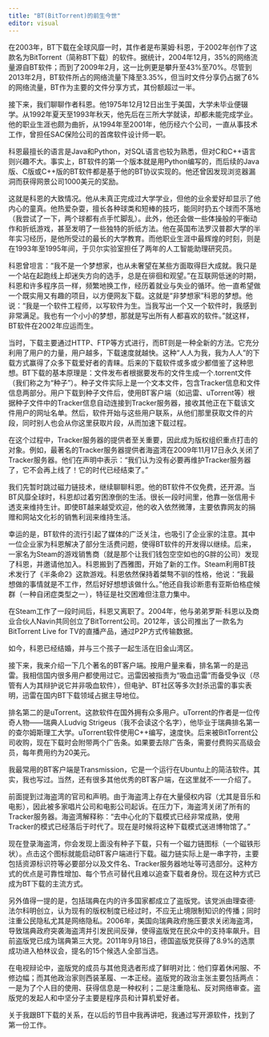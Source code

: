 ```yaml
---
title: "BT(BitTorrent)的前生今世"
editor: visual
---
```


在2003年，BT下载在全球风靡一时，其作者是布莱姆·科恩，于2002年创作了这款名为BitTorrent（简称BT下载）的软件。据统计，2004年12月，35%的网络流量源自BT软件；而到了2009年2月，这一比例更是攀升至43%至70%。尽管到2013年2月，BT软件所占的网络流量下降至3.35%，但当时文件分享仍占据了6%的网络流量，BT作为主要的文件分享方式，其份额超过一半。

接下来，我们聊聊作者科恩。他1975年12月12日出生于美国，大学未毕业便辍学。从1992年夏天至1993年秋天，他先后在三所大学就读，却都未能完成学业。他的职业生涯也颇为曲折，从1994年至2001年，他历经六个公司，一直从事技术工作，曾担任SAC保险公司的首席软件设计师一职。

科恩最擅长的语言是Java和Python，对SQL语言也较为熟悉，但对C和C++语言则兴趣不大。事实上，BT软件的第一个版本就是用Python编写的，而后续的Java版、C版或C++版的BT软件都是基于他的BT协议实现的。他还曾因发现浏览器漏洞而获得网景公司1000美元的奖励。

这就是科恩的大致情况。他从未真正完成过大学学业，但他的业余爱好却显示了他内心的童真。他热爱杂耍，擅长各种球类和短棒的技巧，能同时扔五个球而不落地（我尝试了一下，两个球都有点手忙脚乱）。此外，他还会做一些体操般的平衡动作和折纸游戏，甚至发明了一些独特的折纸方法。他在英国布法罗汉普郡大学的半年实习经历，是他所受过的最长的大学教育。而他职业生涯中最辉煌的时刻，则是在1993年至1995年间，于贝尔实验室担任了两年的人工智能助理研究员。

科恩曾坦言：“我不是一个梦想家，也从未奢望在某些方面取得巨大成就。我只是一个站在起跑线上却迷失方向的选手，总是在徘徊和观望。”在互联网低迷的时期，科恩和许多程序员一样，频繁地换工作，经历着就业与失业的循环。他一直希望做一个既实用又有趣的项目，以方便网友下载。这就是“非梦想家”科恩的梦想。他说：“我是一个软件工程师，以写软件为生。当我写出一个又一个软件时，我感到非常满足。我也有一个小小的梦想，那就是写出所有人都喜欢的软件。”就这样，BT软件在2002年应运而生。

当时，下载主要通过HTTP、FTP等方式进行，而BT则是一种全新的方法。它充分利用了用户的力量，用户越多，下载速度就越快。这种“人人为我，我为人人”的下载方式赢得了众多下载爱好者的青睐。后来的下载软件或多或少都借鉴了这种思想。BT下载的基本原理是：文件发布者根据要发布的文件生成一个.torrent文件（我们称之为“种子”）。种子文件实际上是一个文本文件，包含Tracker信息和文件信息两部分。用户下载到种子文件后，使用BT客户端（如迅雷、uTorrent等）根据种子文件中的Tracker信息自动连接到Tracker服务器，接收其他正在下载该文件用户的网址名单。然后，软件开始与这些用户联系，从他们那里获取文件的片段，同时别人也会从你这里获取片段，从而加速下载过程。

在这个过程中，Tracker服务器的提供者至关重要，因此成为版权组织重点打击的对象。例如，最著名的Tracker服务器提供者海盗湾在2009年11月17日永久关闭了Tracker服务器。他们在声明中表示：“我们认为没有必要再维护Tracker服务器了，它不会再上线了！它的时代已经结束了。”

我们先暂时跳过磁力链技术，继续聊聊科恩。他的BT软件不仅免费，还开源。当BT风靡全球时，科恩却过着穷困潦倒的生活。很长一段时间里，他靠一张信用卡透支来维持生计。即使BT越来越受欢迎，他的收入依然微薄，主要依靠网友的捐赠和网站文化衫的销售利润来维持生活。

幸运的是，BT软件的流行引起了媒体的广泛关注，也吸引了企业家的注意。其中一位企业家为科恩解决了部分生活费问题，使得BT软件的开发得以继续。后来，一家名为Steam的游戏销售商（就是那个让我们钱包空空如也的G胖的公司）发现了科恩，并邀请他加入。科恩搬到了西雅图，开始了新的工作。Steam利用BT技术发行了《半条命2》这款游戏。科恩依然保持着桀骜不驯的性格，他说：“我最想做的事情就是不工作，然后好好想想该做什么。”他还自我诊断患有亚斯伯格症候群（一种自闭症类型之一），特征是社交困难但注意力集中。

在Steam工作了一段时间后，科恩又离职了。2004年，他与弟弟罗斯·科恩以及商业合伙人Navin共同创立了BitTorrent公司。2012年，该公司推出了一款名为BitTorrent Live for TV的直播产品，通过P2P方式传输数据。

如今，科恩已经结婚，并与三个孩子一起生活在旧金山湾区。

接下来，我来介绍一下几个著名的BT客户端。按用户量来看，排名第一的是迅雷。我相信国内很多用户都使用过它。迅雷因被指责为“吸血迅雷”而备受争议（尽管有人为其辩护说它并非吸血软件），但电驴、BT社区等多次封杀迅雷的事实表明，迅雷在国内BT下载领域占据主导地位。

排名第二的是uTorrent。这款软件在国外拥有众多用户。uTorrent的作者是一位传奇人物——瑞典人Ludvig Strigeus（我不会读这个名字），他毕业于瑞典排名第一的查尔姆斯理工大学。uTorrent软件使用C++编写，速度快。后来被BitTorrent公司收购，现在下载时会附带两个广告条。如果要去除广告条，需要付费购买高级会员，每年费用约为20美元。

我最常用的BT客户端是Transmission，它是一个运行在Ubuntu上的简洁软件。其实，我也写过。当然，还有很多其他优秀的BT客户端，在这里就不一一介绍了。

前面提到过海盗湾的官司和声明。由于海盗湾上存在大量侵权内容（尤其是音乐和电影），因此被多家唱片公司和电影公司起诉。在压力下，海盗湾关闭了所有的Tracker服务器。海盗湾解释称：“去中心化的下载模式已经非常成熟，使用Tracker的模式已经落后于时代了。现在是时候将这种下载模式送进博物馆了。”

现在登录海盗湾，你会发现上面没有种子下载，只有一个磁力链图标（一个磁铁形状）。点击这个图标就能启动BT客户端进行下载。磁力链实际上是一串字符，主要包括资源标识符等必要部分以及文件名、Tracker服务器地址等可选部分。这种方式的优点是可靠性增加、每个节点可替代且难以追查下载者身份。现在这种方式已成为BT下载的主流方式。

另外值得一提的是，包括瑞典在内的许多国家都成立了盗版党。该党派由理查德·法尔科明创立，认为现有的版权制度已经过时，不应无止境限制知识的传播；同时注重公民隐私尤其是网络隐私。2006年，美国向瑞典政府施压要求关闭海盗湾，导致瑞典政府突袭海盗湾并引发民间反弹，使得盗版党在民众中的支持率飙升。目前盗版党已成为瑞典第三大党。2011年9月18日，德国盗版党获得了8.9%的选票成功进入柏林议会，提名的15个候选人全部当选。

在电视辩论中，盗版党的成员与其他竞选者形成了鲜明对比：他们穿着休闲服、不修边幅；而其他政治家则西装革履、一本正经。盗版党的政治主张主要包括两点：一是为了个人目的使用、获得信息是一种权利；二是注重隐私、反对网络审查。盗版党的发起人和中坚分子主要是程序员和计算机爱好者。

关于我跟BT下载的关系，在以后的节目中我再讲吧，我通过写开源软件，找到了第一份工作。
